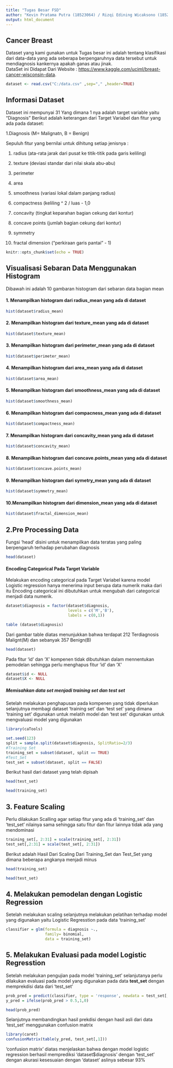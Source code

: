 ```yaml
---
title: "Tugas Besar FSD"
author: "Kevin Pratama Putra (18523064) / Rizqi Edining Wicaksono (18523117)"
output: html_document
---
```

## Cancer Breast

Dataset yang kami gunakan untuk Tugas besar ini adalah tentang klasifikasi dari data-data yang ada seberapa berpengaruhnya data tersebut untuk mendiagnosis kankernya apakah ganas atau jinak.  
DataSet ini Didapat Dari Website : <https://www.kaggle.com/uciml/breast-cancer-wisconsin-data>.

```r
dataset <- read.csv("C:/data.csv" ,sep="," ,header=TRUE)
```

## Informasi Dataset
Dataset ini mempunyai 31 Yang dimana 1 nya adalah target variable yaitu "Diagnosis"
Berikut adalah keterangan dari Target Variabel dan fitur yang ada pada dataset:


1.Diagnosis (M= Malignatn, B = Benign)

Sepuluh fitur yang bernilai untuk dihitung setiap jenisnya :


1. radius (ata-rata jarak dari pusat ke titik-titik pada garis keliling)


2. texture (deviasi standar dari nilai skala abu-abu)


3. perimeter


4. area
5. smoothness (variasi lokal dalam panjang radius)


6. compactness (keliling ^ 2 / luas - 1,0


7. concavity (tingkat keparahan bagian cekung dari kontur)


8. concave points (jumlah bagian cekung dari kontur)


9. symmetry


10. fractal dimension ("perkiraan garis pantai" - 1)

```r
knitr::opts_chunk$set(echo = TRUE)
```

## Visualisasi Sebaran Data Menggunakan Histogram

Dibawah ini adalah 10 gambaran histogram dari sebaran data bagian mean

#### 1. Menampilkan histogram dari radius_mean yang ada di dataset
```r
hist(dataset$radius_mean)
```

#### 2. Menampilkan histogram dari texture_mean yang ada di dataset
```r
hist(dataset$texture_mean)
```


#### 3. Menampilkan histogram dari perimeter_mean yang ada di dataset
```r
hist(dataset$perimeter_mean)
```

#### 4. Menampilkan histogram dari area_mean yang ada di dataset
```r
hist(dataset$area_mean)
```

#### 5. Menampilkan histogram dari smoothness_mean yang ada di dataset
```r
hist(dataset$smoothness_mean)
```

#### 6. Menampilkan histogram dari compacness_mean yang ada di dataset
```r
hist(dataset$compactness_mean)
```

#### 7. Menampilkan histogram dari concavity_mean yang ada di dataset

```r
hist(dataset$concavity_mean)
```

#### 8. Menampilkan histogram dari concave.points_mean yang ada di dataset
```r
hist(dataset$concave.points_mean)
```

#### 9. Menampilkan histogram dari symetry_mean yang ada di dataset
```r
hist(dataset$symmetry_mean)
```

#### 10.Menampilkan histogram dari dimension_mean yang ada di dataset
```r
hist(dataset$fractal_dimension_mean)
```

## 2.Pre Processing Data

Fungsi 'head' disini untuk menampilkan data teratas yang paling berpengaruh terhadap perubahan  diagnosis
```r
head(dataset)
```

#### Encoding Categorical Pada Target Variable

Melakukan encoding categorical pada Target Variabel karena model Logistic regression hanya menerima input berupa data numerik maka dari itu Encoding categorical ini dibutuhkan untuk mengubah dari categorical menjadi data numerik.


```r
dataset$diagnosis = factor(dataset$diagnosis,
                           levels = c('M','B'),
                           labels = c(0,1))

table (dataset$diagnosis)
```
Dari gambar table diatas menunjukkan bahwa terdapat 212 Terdiagnosis Malignt(M) dan sebanyak 357 Benign(B)

```r
head(dataset)
```

Pada fitur 'id' dan 'X' kompenen tidak dibutuhkan dalam mennentukan pemodelan sehingga perlu menghapus fitur 'id' dan 'X' 

```r
dataset$id <- NULL
dataset$X <- NULL
```

##### Memisahkan data set menjadi training set dan test set

Setelah melakukan penghapusan pada kompenen yang tidak diperlukan selanjutnya membagi dataset 'training set' dan 'test set' yang dimana 'training set' digunakan untuk melatih model  dan 'test set' digunakan untuk mengvaluasi model yang digunakan


```r
library(caTools)

set.seed(123)
split = sample.split(dataset$diagnosis, SplitRatio=2/3)
#Training Set
training_set = subset(dataset, split == TRUE)
#Test_Set
test_set = subset(dataset, split == FALSE)
```

Berikut hasil dari dataset yang telah dipisah


```r
head(test_set)
```

```r
head(training_set)
```


## 3. Feature Scaling 

Perlu dilakukan Scalling agar setiap fitur yang ada di 'training_set' dan 'test_set' nilainya sama sehingga satu fitur dan fitur lainnya tidak ada yang mendominasi


```r
training_set[, 2:31] = scale(training_set[, 2:31]) 
test_set[,2:31] = scale(test_set[, 2:31])
```

Berikut adalah Hasil Dari Scaling Dari Training_Set dan Test_Set yang dimana beberapa angkanya menjadi minus
```r
head(training_set)
```


```r
head(test_set)
```

## 4. Melakukan pemodelan dengan Logistic Regression

Setelah melakukan scaling selanjutnya melakukan pelatihan terhadap model yang digunakan yaitu Logistic Regresstion pada data 'training_set'



```r
classifier = glm(formula = diagnosis ~.,
                 family= binomial,
                 data = training_set)
```

## 5. Melakukan Evaluasi pada model Logistic Regresstion

Setelah melakukan pengujian pada model 'training_set' selanjutanya perlu dilakukan evaluasi pada model yang digunakan pada data  **test_set** dengan memprekdisi data dari 'test_set'


```r
prob_pred = predict(classifier, type = 'response', newdata = test_set[,2:31])
y_pred = ifelse(prob_pred > 0.5,1,0)

```


```r
head(prob_pred)
```


Selanjutnya membandingkan hasil prekdisi dengan hasil asli dari data  'test_set'  menggunakan confusion matrix

```r
library(caret)
confusionMatrix(table(y_pred, test_set[,1]))
```


'confusion matrix' diatas menjelaskan bahwa dengan model logistic regression berhasil memprediksi 'dataset$diagnosis' dengan 'test_set' dengan akurasi kesesuaian dengan 'dataset' aslinya sebesar 93%


